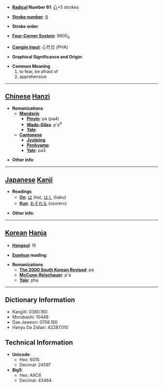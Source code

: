 * '''[[Wiktionary:Chinese radical index| Radical]] Number 61''': [[Wiktionary:Chinese radical index 心|心]]+5 strokes

* '''[[Wiktionary:Chinese total strokes index|Stroke number]]''': [[Wiktionary:Chinese total strokes index 8|8]]

* '''Stroke order''': 

* '''[[Wiktionary:Chinese four corner index|Four-Corner System]]''': 9600<sub>0</sub>

* '''[[Wiktionary:Chinese Cangjie index|Cangjie input]]''': 心竹日 (PHA)

* '''Graphical Significance and Origin''': 

* '''Common Meaning'''
*#to fear, be afraid of
*# apprehensive


----

== [[Chinese]] [[Hanzi]] ==

* '''Romanizations'''
** '''[[Mandarin]]'''
*** '''[[Pinyin]]''': pà (pa4)
*** '''[[Wade-Giles]]''': p'a<sup>4</sup>
*** '''[[Yale]]''': 
** '''[[Cantonese]]'''
*** '''[[Jyutping]]''':
*** '''[[Penkyamp]]''': 
*** '''[[Yale]]''': pa3

* '''Other info''': 

----

== [[Japanese]] [[Kanji]] ==

* '''Readings'''
** '''[[On]]''': [[は]] (ha), [[はく]] (haku)
** '''[[Kun]]''': [[おそれる]] (osoreru)

* '''Other info''':  

----

== [[Korean]] [[Hanja]] ==

* '''[[Hangeul]]''': 파

* '''[[Eumhun]] reading''': 

* '''Romanizations'''
** '''[[The 2000 South Korean Revised Romanization|The 2000 South Korean Revised]]''': pa
** '''[[McCune-Reischauer]]''': p'a
** '''[[Yale]]''': pha

----

== Dictionary Information ==

* KangXi: 0380.160
* Morobashi: 10448
* Dae Jaweon: 0708.160
* Hanyu Da Zidian: 42287.010

== Technical Information ==

* '''Unicode''':
** Hex: 6015
** Decimal: 24597
* '''Big5''':
** Hex: A9C8
** Decimal: 43464